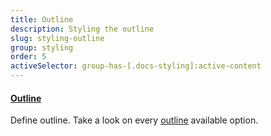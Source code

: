 ```yaml
---
title: Outline
description: Styling the outline
slug: styling-outline
group: styling
order: 5
activeSelector: group-has-[.docs-styling]:active-content
---
```


#### [Outline](https://tailwindcss.com/docs/outline-width)

Define outline. Take a look on every [outline](https://tailwindcss.com/docs/outline-width) available option.
